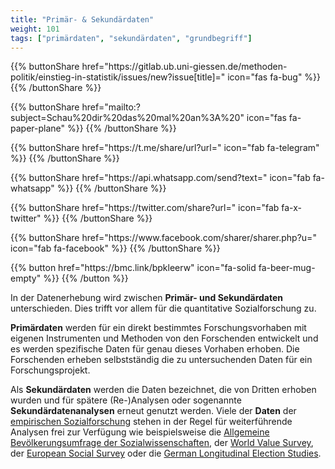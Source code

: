 ```yaml
---
title: "Primär- & Sekundärdaten"
weight: 101
tags: ["primärdaten", "sekundärdaten", "grundbegriff"]
---
```


{{% buttonShare href=\"https\:\/\/gitlab.ub.uni-giessen.de\/methoden-politik\/einstieg-in-statistik\/issues\/new?issue[title]=\" icon=\"fas fa-bug\" %}} {{% /buttonShare %}} 

{{% buttonShare href=\"mailto\:?subject=Schau\%20dir\%20das\%20mal\%20an\%3A\%20\" icon=\"fas fa-paper-plane\" %}} {{% /buttonShare %}}

{{% buttonShare href=\"https\:\/\/t.me\/share\/url?url=\" icon=\"fab fa-telegram\" %}} {{% /buttonShare %}}

{{% buttonShare href=\"https\:\/\/api.whatsapp.com\/send?text=\" icon=\"fab fa-whatsapp\" %}} {{% /buttonShare %}}

{{% buttonShare href=\"https\:\/\/twitter.com\/share?url=\" icon=\"fab fa-x-twitter\" %}} {{% /buttonShare %}}

{{% buttonShare href=\"https\:\/\/www.facebook.com\/sharer\/sharer.php?u=\" icon=\"fab fa-facebook\" %}} {{% /buttonShare %}}

{{% button href=\"https\:\/\/bmc.link\/bpkleerw\" icon=\"fa-solid fa-beer-mug-empty\" %}} {{% /button %}}

In der Datenerhebung wird zwischen **Primär- und Sekundärdaten** unterschieden. Dies trifft vor allem für die quantitative Sozialforschung zu.

**Primärdaten** werden für ein direkt bestimmtes Forschungsvorhaben mit eigenen Instrumenten und Methoden von den Forschenden entwickelt und es werden spezifische Daten für genau dieses Vorhaben erhoben. Die Forschenden erheben selbstständig die zu untersuchenden Daten für ein Forschungsprojekt.

Als **Sekundärdaten** werden die Daten bezeichnet, die von Dritten erhoben wurden und für spätere (Re-)Analysen oder sogenannte **Sekundärdatenanalysen** erneut genutzt werden. Viele der **Daten** der [empirischen Sozialforschung]() stehen in der Regel für weiterführende Analysen frei zur Verfügung wie beispielsweise die [Allgemeine Bevölkerungsumfrage der Sozialwissenschaften](http://www.gesis.org/allbus/allbus/), der [World Value Survey](http://www.worldvaluessurvey.org/wvs.jsp), der [European Social Survey](http://www.europeansocialsurvey.org/about/) oder die [German Longitudinal Election Studies](http://www.gles.eu/).